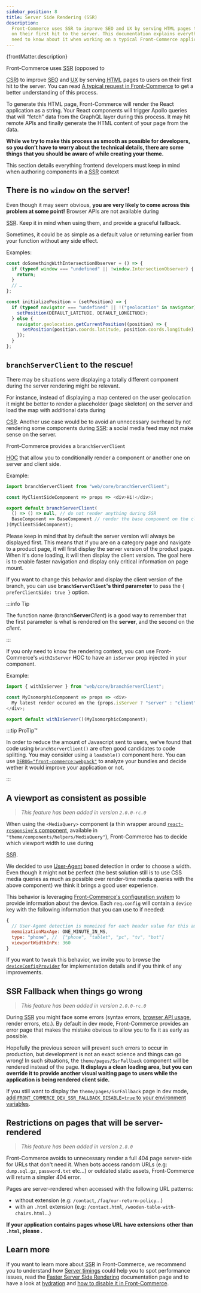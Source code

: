 ```yaml
---
sidebar_position: 8
title: Server Side Rendering (SSR)
description:
  Front-Commerce uses SSR to improve SEO and UX by serving HTML pages to users
  on their first hit to the server. This documentation explains everything you
  need to know about it when working on a typical Front-Commerce application.
---
```



<p>{frontMatter.description}</p>

Front-Commerce uses <abbr title="Server Side Rendering">SSR</abbr> (opposed to

<abbr title="Client Side Rendering">CSR</abbr>) to improve
<abbr title="Search Engine Optimization">SEO</abbr> and
<abbr title="User experience">UX</abbr> by serving
<abbr title="Hypertext Markup Language">HTML</abbr> pages to users on their
first hit to the server. You can read [A typical request in
Front-Commerce](/docs/concepts/architecture-overview#a-typical-request-in-front-commerce)
to get a better understanding of this process.

To generate this HTML page, Front-Commerce will render the React application as
a string. Your React components will trigger Apollo queries that will “fetch”
data from the GraphQL layer during this process. It may hit remote APIs and
finally generate the HTML content of your page from the data.

**While we try to make this process as smooth as possible for developers, so you
don’t have to worry about the technical details, there are some things that you
should be aware of while creating your theme.**

This section details everything frontend developers must keep in mind when
authoring components in a <abbr title="Server Side Rendering">SSR</abbr> context

## There is no `window` on the server!

Even though it may seem obvious, **you are very likely to come across this
problem at some point!** Browser APIs are not available during

<abbr title="Server Side Rendering">SSR</abbr>. Keep it in mind when using them,
and provide a graceful fallback.

Sometimes, it could be as simple as a default value or returning earlier from
your function without any side effect.

Examples:

```js
const doSomethingWithIntersectionObserver = () => {
  if (typeof window === "undefined" || !window.IntersectionObserver) {
    return;
  }
  // …
};
```

```js
const initializePosition = (setPosition) => {
  if (typeof navigator === "undefined" || !("geolocation" in navigator)) {
    setPosition(DEFAULT_LATITUDE, DEFAULT_LONGITUDE);
  } else {
    navigator.geolocation.getCurrentPosition((position) => {
      setPosition(position.coords.latitude, position.coords.longitude);
    });
  }
};
```

## `branchServerClient` to the rescue!

There may be situations were displaying a totally different component during the
server rendering might be relevant.

For instance, instead of displaying a map centered on the user geolocation it
might be better to render a placeholder (page skeleton) on the server and load
the map with additional data during

<abbr title="Client Side Rendering">CSR</abbr>. Another use case would be to
avoid an unnecessary overhead by not rendering some components during
<abbr title="Server Side Rendering">SSR</abbr>: a social media feed may not make
sense on the server.

Front-Commerce provides a `branchServerClient`

<abbr title="Higher Order Component">HOC</abbr> that allow you to conditionally render
a component or another one on server and client side.

Example:

```js
import branchServerClient from "web/core/branchServerClient";

const MyClientSideComponent => props => <div>Hi!</div>;

export default branchServerClient(
  () => () => null, // do not render anything during SSR
  BaseComponent => BaseComponent // render the base component on the client
)(MyClientSideComponent);
```

Please keep in mind that by default the server version will always be displayed
first. This means that if you are on a category page and navigate to a product
page, it will first display the server version of the product page. When it's
done loading, it will then display the client version. The goal here is to
enable faster navigation and display only critical information on page mount.

If you want to change this behavior and display the client version of the
branch, you can use **`branchServerClient`'s third parameter** to pass the
`{ preferClientSide: true }` option.

:::info Tip

The function name (branch**Server**_Client_) is a good way to remember that the
first parameter is what is rendered on the **server**, and the second on the
_client_.

:::

If you only need to know the rendering context, you can use Front-Commerce's
`withIsServer` HOC to have an `isServer` prop injected in your component.

Example:

```js
import { withIsServer } from "web/core/branchServerClient";

const MyIsomorphicComponent => props => <div>
  My latest render occured on the {props.isServer ? "server" : "client" }.
</div>;

export default withIsServer()(MyIsomorphicComponent);
```

:::tip ProTip™

In order to reduce the amount of Javascript sent to users, we've found that code
using `branchServerClient()` are often good candidates to code splitting. You
may consider using a `loadable()` component here. You can use
[`DEBUG="front-commerce:webpack"`](/docs/reference/environment-variables#debugging)
to analyze your bundles and decide wether it would improve your application or
not.

:::

## A viewport as consistent as possible

> _This feature has been added in version `2.0.0-rc.0`_

When using the `<MediaQuery>` component (a thin wrapper around
[`react-responsive`'s component](https://github.com/contra/react-responsive#with-components),
available in `"theme/components/helpers/MediaQuery"`), Front-Commerce has to
decide which viewport width to use during

<abbr title="Server Side Rendering">SSR</abbr>.

We decided to use
[User-Agent](https://developer.mozilla.org/en-US/docs/Web/HTTP/Headers/User-Agent)
based detection in order to choose a width. Even though it might not be perfect
(the best solution still is to use CSS media queries as much as possible over
render-time media queries with the above component) we think it brings a good
user experience.

This behavior is leveraging
[Front-Commerce's configuration system](/docs/advanced/server/configurations) to
provide information about the device. Each `req.config` will contain a `device`
key with the following information that you can use to if needed:

```js title="req.config.device"
{
  // User-Agent detection is memoized for each header value for this amount of time
  memoizationMaxAge: ONE_MINUTE_IN_MS,
  type: "phone", //  ["phone", "tablet", "pc", "tv", "bot"]
  viewportWidthInPx: 360
}
```

If you want to tweak this behavior, we invite you to browse the
[`deviceConfigProvider`](https://gitlab.blackswift.cloud/front-commerce/front-commerce/-/blob/main/src/server/express/ssr/deviceConfigProvider.js)
for implementation details and <ContactLink /> if you think of any improvements.

## SSR Fallback when things go wrong

> _This feature has been added in version `2.0.0-rc.0`_

During <abbr title="Server Side Rendering">SSR</abbr> you might face some errors
(syntax errors,
[browser API usage](/docs/advanced/theme/server-side-rendering#there-is-no-window-on-the-server),
render errors, etc.). By default in dev mode, Front-Commerce provides an error
page that makes the mistake obvious to allow you to fix it as early as possible.

Hopefully the previous screen will prevent such errors to occur in production,
but development is not an exact science and things can go wrong! In such
situations, the `theme/pages/SsrFallback` component will be rendered instead of
the page. **It displays a clean loading area, but you can override it to provide
another visual waiting page to users while the application is being rendered
client side.**

If you still want to display the `theme/pages/SsrFallback` page in dev mode,
[add `FRONT_COMMERCE_DEV_SSR_FALLBACK_DISABLE=true` to your environment variables](/docs/reference/environment-variables#dx).

## Restrictions on pages that will be server-rendered

> _This feature has been added in version `2.8.0`_

Front-Commerce avoids to unnecessary render a full 404 page server-side for URLs
that don't need it. When bots access random URLs (e.g: `dump.sql.gz`,
`password.txt` etc…) or outdated static assets, Front-Commerce will return a
simpler 404 error.

Pages are server-rendered when accessed with the following URL patterns:

- without extension (e.g: `/contact`, `/faq/our-return-policy`…)
- with an `.html` extension (e.g: `/contact.html`,
  `/wooden-table-with-chairs.html`…)

**If your application contains pages whose URL have extensions other than
`.html`, please <ContactLink />.**

## Learn more

If you want to learn more about <abbr title="Server Side Rendering">SSR</abbr>
in Front-Commerce, we recommend you to understand how
[Server timings](/docs/advanced/performance/server-timings) could help you to
spot performance issues, read the
[Faster Server Side Rendering](/docs/advanced/performance/faster-server-side-rendering)
documentation page and to have a look at
[hydration](<https://en.wikipedia.org/wiki/Hydration_(web_development)>) and
[how to disable it in Front-Commerce](/docs/advanced/features/disable-hyration).
